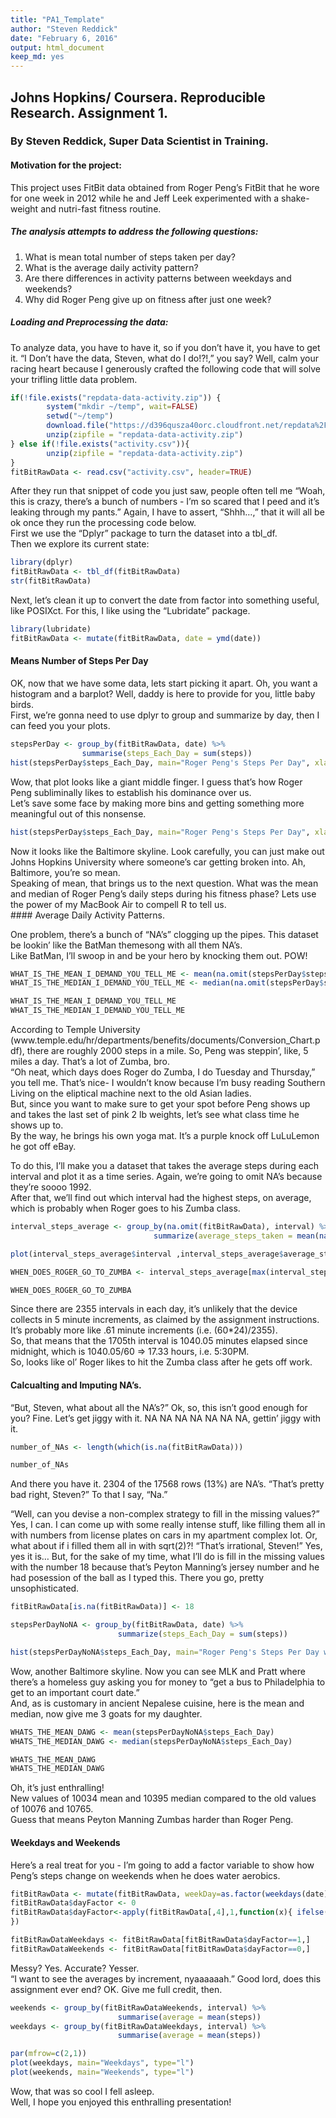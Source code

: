 ```yaml
---
title: "PA1_Template"
author: "Steven Reddick"
date: "February 6, 2016"
output: html_document 
keep_md: yes
---
```


## Johns Hopkins/ Coursera. Reproducible Research. Assignment 1.
### By Steven Reddick, Super Data Scientist in Training.  
  
#### Motivation for the project:
This project uses FitBit data obtained from Roger Peng's FitBit that he wore for one week in 2012 while he and Jeff Leek experimented with a shake-weight and nutri-fast fitness routine.

##### The analysis attempts to address the following questions:  
1. What is mean total number of steps taken per day?
1. What is the average daily activity pattern?
1. Are there differences in activity patterns between weekdays and weekends?
1. Why did Roger Peng give up on fitness after just one week?  

##### Loading and Preprocessing the data:
To analyze data, you have to have it, so if you don't have it, you have to get it. "I Don't have the data, Steven, what do I do!?!," you say?  Well, calm your racing heart because I generously crafted the following code that will solve your trifling little data problem.


```r
if(!file.exists("repdata-data-activity.zip")) {
        system("mkdir ~/temp", wait=FALSE)
        setwd("~/temp")
        download.file("https://d396qusza40orc.cloudfront.net/repdata%2Fdata%2Factivity.zip")
        unzip(zipfile = "repdata-data-activity.zip")
} else if(!file.exists("activity.csv")){
        unzip(zipfile = "repdata-data-activity.zip")
}
fitBitRawData <- read.csv("activity.csv", header=TRUE)
```

After they run that snippet of code you just saw, people often tell me "Woah, this is crazy, there's a bunch of numbers - I'm so scared that I peed and it's leaking through my pants."  Again, I have to assert, "Shhh...," that it will all be ok once they run the processing code below.  
First we use the "Dplyr" package to turn the dataset into a tbl_df.  
Then we explore its current state:  

```r
library(dplyr)
fitBitRawData <- tbl_df(fitBitRawData)
str(fitBitRawData)
```

Next, let's clean it up to convert the date from factor into something useful, like POSIXct.  For this, I like using the "Lubridate" package.

```r
library(lubridate)
fitBitRawData <- mutate(fitBitRawData, date = ymd(date))
```
#### Means Number of Steps Per Day  
OK, now that we have some data, lets start picking it apart.  Oh, you want a histogram and a barplot?  Well, daddy is here to provide for you, little baby birds.  
First, we're gonna need to use dplyr to group and summarize by day, then I can feed you your plots.

```r
stepsPerDay <- group_by(fitBitRawData, date) %>%
                summarise(steps_Each_Day = sum(steps))
hist(stepsPerDay$steps_Each_Day, main="Roger Peng's Steps Per Day", xlab="Daily Steps", ylab="Frequency")
```
Wow, that plot looks like a giant middle finger.  I guess that's how Roger Peng subliminally likes to establish his dominance over us.  
Let's save some face by making more bins and getting something more meaningful out of this nonsense.  
```r
hist(stepsPerDay$steps_Each_Day, main="Roger Peng's Steps Per Day", xlab="Daily Steps", ylab="Frequency", breaks = 20)
```
Now it looks like the Baltimore skyline.  Look carefully, you can just make out Johns Hopkins University where someone's car getting broken into.  Ah, Baltimore, you're so mean.  
Speaking of mean, that brings us to the next question.  What was the mean and median of Roger Peng's daily steps during his fitness phase?  Lets use the power of my MacBook Air to compell R to tell us.  
#### Average Daily Activity Patterns.  

One problem, there's a bunch of "NA's" clogging up the pipes.  This dataset be lookin' like the BatMan themesong with all them NA's.  
Like BatMan, I'll swoop in and be your hero by knocking them out. POW!
```r
WHAT_IS_THE_MEAN_I_DEMAND_YOU_TELL_ME <- mean(na.omit(stepsPerDay$steps_Each_Day))
WHAT_IS_THE_MEDIAN_I_DEMAND_YOU_TELL_ME <- median(na.omit(stepsPerDay$steps_Each_Day))

WHAT_IS_THE_MEAN_I_DEMAND_YOU_TELL_ME
WHAT_IS_THE_MEDIAN_I_DEMAND_YOU_TELL_ME
```
According to Temple University (www.temple.edu/hr/departments/benefits/documents/Conversion_Chart.pdf), there are roughly 2000 steps in a mile. So, Peng was steppin', like, 5 miles a day.  That's a lot of Zumba, bro.  
"Oh neat, which days does Roger do Zumba, I do Tuesday and Thursday," you tell me.  That's nice- I wouldn't know because I'm busy reading Southern Living on the eliptical machine next to the old Asian ladies.  
But, since you want to make sure to get your spot before Peng shows up and takes the last set of pink 2 lb weights, let's see what class time he shows up to.  
By the way, he brings his own yoga mat.  It's a purple knock off LuLuLemon he got off eBay.  

To do this, I'll make you a dataset that takes the average steps during each interval and plot it as a time series.  Again, we're going to omit NA's because they're soooo 1992.  
After that, we'll find out which interval had the highest steps, on average, which is probably when Roger goes to his Zumba class. 
```r
interval_steps_average <- group_by(na.omit(fitBitRawData), interval) %>%
                                summarize(average_steps_taken = mean(na.omit(steps)))

plot(interval_steps_average$interval ,interval_steps_average$average_steps_taken, main="Roger's Zumba Class Routine", xlab="Interval", ylab="Average Steps", type="l")

WHEN_DOES_ROGER_GO_TO_ZUMBA <- interval_steps_average[max(interval_steps_average$average_steps_taken),1]

WHEN_DOES_ROGER_GO_TO_ZUMBA
```
Since there are 2355 intervals in each day, it's unlikely that the device collects in 5 minute increments, as claimed by the assignment instructions.  
It's probably more like .61 minute increments (i.e. (60*24)/2355).  
So, that means that the 1705th interval is 1040.05 minutes elapsed since midnight, which is 1040.05/60 => 17.33 hours, i.e. 5:30PM.  
So, looks like ol' Roger likes to hit the Zumba class after he gets off work.


#### Calcualting and Imputing NA's.  
"But, Steven, what about all the NA's?" Ok, so, this isn't good enough for you? Fine. Let's get jiggy with it.  NA NA NA NA NA NA NA, gettin' jiggy with it. 

```r
number_of_NAs <- length(which(is.na(fitBitRawData)))

number_of_NAs
```
And there you have it.  2304 of the 17568 rows (13%) are NA's. "That's pretty bad right, Steven?" To that I say, "Na."  

"Well, can you devise a non-complex strategy to fill in the missing values?" Yes, I can. I can come up with some really intense stuff, like filling them all in with numbers from license plates on cars in my apartment complex lot.  Or, what about if i filled them all in with sqrt(2)?!  "That's irrational, Steven!" Yes, yes it is... But, for the sake of my time, what I'll do is fill in the missing values with the number 18 because that's Peyton Manning's jersey number and he had posession of the ball as I typed this. There you go, pretty unsophisticated.  
```r
fitBitRawData[is.na(fitBitRawData)] <- 18

stepsPerDayNoNA <- group_by(fitBitRawData, date) %>%
                        summarize(steps_Each_Day = sum(steps))

hist(stepsPerDayNoNA$steps_Each_Day, main="Roger Peng's Steps Per Day with 18 'Stead of 'NA'", xlab="Daily Steps", ylab="Frequency", breaks = 20)
```
Wow, another Baltimore skyline. Now you can see MLK and Pratt where there's a homeless guy asking you for money to "get a bus to Philadelphia to get to an important court date."  
And, as is customary in ancient Nepalese cuisine, here is the mean and median, now give me 3 goats for my daughter.  
```r
WHATS_THE_MEAN_DAWG <- mean(stepsPerDayNoNA$steps_Each_Day)
WHATS_THE_MEDIAN_DAWG <- median(stepsPerDayNoNA$steps_Each_Day)

WHATS_THE_MEAN_DAWG
WHATS_THE_MEDIAN_DAWG
```
Oh, it's just enthralling!  
New values of 10034 mean and 10395 median compared to the old values of 10076 and 10765.  
Guess that means Peyton Manning Zumbas harder than Roger Peng.  

#### Weekdays and Weekends
Here's a real treat for you - I'm going to add a factor variable to show how Peng's steps change on weekends when he does water aerobics.  

```r

fitBitRawData <- mutate(fitBitRawData, weekDay=as.factor(weekdays(date)))
fitBitRawData$dayFactor <- 0
fitBitRawData$dayFactor<-apply(fitBitRawData[,4],1,function(x){ ifelse(x=="Sunday"|x=="Saturday",0,1)
})

fitBitRawDataWeekdays <- fitBitRawData[fitBitRawData$dayFactor==1,]
fitBitRawDataWeekends <- fitBitRawData[fitBitRawData$dayFactor==0,]
```
Messy? Yes. Accurate? Yesser.  
"I want to see the averages by increment, nyaaaaaah."  Good lord, does this assignment ever end? OK. Give me full credit, then.  
```r
weekends <- group_by(fitBitRawDataWeekends, interval) %>%
                        summarise(average = mean(steps))
weekdays <- group_by(fitBitRawDataWeekdays, interval) %>%
                        summarise(average = mean(steps))

par(mfrow=c(2,1))
plot(weekdays, main="Weekdays", type="l")
plot(weekends, main="Weekends", type="l")
```
Wow, that was so cool I fell asleep.  
Well, I hope you enjoyed this enthralling presentation!

